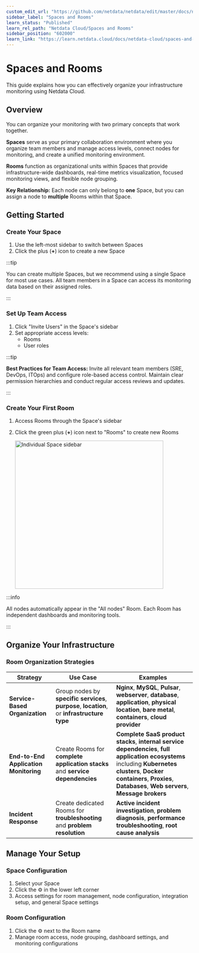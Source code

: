 ```yaml
---
custom_edit_url: "https://github.com/netdata/netdata/edit/master/docs/netdata-cloud/organize-your-infrastructure-invite-your-team.md"
sidebar_label: "Spaces and Rooms"
learn_status: "Published"
learn_rel_path: "Netdata Cloud/Spaces and Rooms"
sidebar_position: "602000"
learn_link: "https://learn.netdata.cloud/docs/netdata-cloud/spaces-and-rooms/spaces-and-rooms"
---
```


# Spaces and Rooms

This guide explains how you can effectively organize your infrastructure monitoring using Netdata Cloud.

## Overview

You can organize your monitoring with two primary concepts that work together.

**Spaces** serve as your primary collaboration environment where you organize team members and manage access levels, connect nodes for monitoring, and create a unified monitoring environment.

**Rooms** function as organizational units within Spaces that provide infrastructure-wide dashboards, real-time metrics visualization, focused monitoring views, and flexible node grouping.

**Key Relationship:** Each node can only belong to **one** Space, but you can assign a node to **multiple** Rooms within that Space.

## Getting Started

### Create Your Space

1. Use the left-most sidebar to switch between Spaces
2. Click the plus (**+**) icon to create a new Space

:::tip

You can create multiple Spaces, but we recommend using a single Space for most use cases. All team members in a Space can access its monitoring data based on their assigned roles.

:::

### Set Up Team Access

1. Click "Invite Users" in the Space's sidebar
2. Set appropriate access levels:
    - Rooms
    - User roles

:::tip

**Best Practices for Team Access:** Invite all relevant team members (SRE, DevOps, ITOps) and configure role-based access control. Maintain clear permission hierarchies and conduct regular access reviews and updates.

:::

### Create Your First Room

1. Access Rooms through the Space's sidebar
2. Click the green plus (**+**) icon next to "Rooms" to create new Rooms

   <img src="https://github.com/user-attachments/assets/16958ba8-53ac-4e78-a51f-7ea328e97f31" height="400px" alt="Individual Space sidebar"/>

:::info

All nodes automatically appear in the "All nodes" Room. Each Room has independent dashboards and monitoring tools.

:::

## Organize Your Infrastructure

### Room Organization Strategies

| Strategy                              | Use Case                                                                                    | Examples                                                                                                                                                                                                                        |
|---------------------------------------|---------------------------------------------------------------------------------------------|---------------------------------------------------------------------------------------------------------------------------------------------------------------------------------------------------------------------------------|
| **Service-Based Organization**        | Group nodes by **specific services**, **purpose**, **location**, or **infrastructure type** | **Nginx**, **MySQL**, **Pulsar**, **webserver**, **database**, **application**, **physical location**, **bare metal**, **containers**, **cloud provider**                                                                       |
| **End-to-End Application Monitoring** | Create Rooms for **complete application stacks** and **service dependencies**               | **Complete SaaS product stacks**, **internal service dependencies**, **full application ecosystems** including **Kubernetes clusters**, **Docker containers**, **Proxies**, **Databases**, **Web servers**, **Message brokers** |
| **Incident Response**                 | Create dedicated Rooms for **troubleshooting** and **problem resolution**                   | **Active incident investigation**, **problem diagnosis**, **performance troubleshooting**, **root cause analysis**                                                                                                              |

## Manage Your Setup

### Space Configuration

1. Select your Space
2. Click the ⚙️ in the lower left corner
3. Access settings for room management, node configuration, integration setup, and general Space settings

### Room Configuration

1. Click the ⚙️ next to the Room name
2. Manage room access, node grouping, dashboard settings, and monitoring configurations
